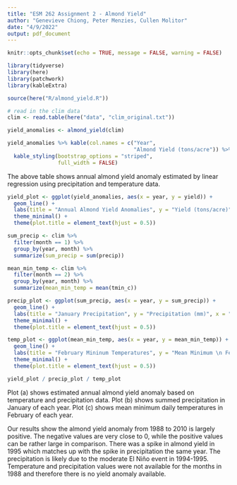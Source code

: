 ```yaml
---
title: "ESM 262 Assignment 2 - Almond Yield"
author: "Genevieve Chiong, Peter Menzies, Cullen Molitor"
date: "4/9/2022"
output: pdf_document
---
```


```r
knitr::opts_chunk$set(echo = TRUE, message = FALSE, warning = FALSE)

library(tidyverse)
library(here)
library(patchwork)
library(kableExtra)

source(here("R/almond_yield.R"))
```

```r
# read in the clim data 
clim <- read.table(here("data", "clim_original.txt"))
```

```r
yield_anomalies <- almond_yield(clim) 

yield_anomalies %>% kable(col.names = c("Year",
                                        "Almond Yield (tons/acre")) %>%
  kable_styling(bootstrap_options = "striped",
                full_width = FALSE)
```

The above table shows annual almond yield anomaly estimated by linear regression using precipitation and temperature data.

```r
yield_plot <- ggplot(yield_anomalies, aes(x = year, y = yield)) +
  geom_line() +
  labs(title = "Annual Almond Yield Anomalies", y = "Yield (tons/acre)", x = "Year", tag = "a") +
  theme_minimal() +
  theme(plot.title = element_text(hjust = 0.5))
```

```r
sum_precip <- clim %>% 
  filter(month == 1) %>% 
  group_by(year, month) %>% 
  summarize(sum_precip = sum(precip))

mean_min_temp <- clim %>% 
  filter(month == 2) %>% 
  group_by(year, month) %>% 
  summarize(mean_min_temp = mean(tmin_c))
```

```r
precip_plot <- ggplot(sum_precip, aes(x = year, y = sum_precip)) +
  geom_line() +
  labs(title = "January Precipitation", y = "Precipitation (mm)", x = "Year", tag = "b") +
  theme_minimal() +
  theme(plot.title = element_text(hjust = 0.5))

temp_plot <- ggplot(mean_min_temp, aes(x = year, y = mean_min_temp)) +
  geom_line() +
  labs(title = "February Mininum Temperatures", y = "Mean Minimum \n February \n Temperature (ºC)", x = "Year", tag = "c") +
  theme_minimal() +
  theme(plot.title = element_text(hjust = 0.5))
```

```r
yield_plot / precip_plot / temp_plot
```


Plot (a) shows estimated annual almond yield anomaly based on temperature and precipitation data. 
Plot (b) shows summed precipitation in January of each year. 
Plot (c) shows mean minimum daily temperatures in February of each year.


Our results show the almond yield anomaly from 1988 to 2010 is largely positive. The negative values are very close to 0, while the positive values can be rather large in comparison. There was a spike in almond yield in 1995 which matches up with the spike in precipitation the same year. The precipitation is likely due to the moderate El Niño event in 1994-1995. Temperature and precipitation values were not available for the months in 1988 and therefore there is no yield anomaly available. 


